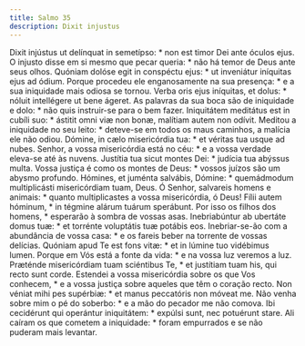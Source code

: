 ```yaml
---
title: Salmo 35
description: Dixit injustus
---
```


<div class="side-by-side not-content">
  <span>
    Dixit injústus ut delínquat in semetípso: * non est timor Dei ante óculos
    ejus.
  </span>
  <span>
    O injusto disse em si mesmo que pecar queria: * não há temor de Deus ante
    seus olhos.
  </span>
  <span>
    Quóniam dolóse egit in conspéctu ejus: * ut inveniátur iníquitas ejus ad
    ódium.
  </span>
  <span>
    Porque procedeu ele enganosamente na sua presença: * e a sua iniquidade mais
    odiosa se tornou.
  </span>
  <span>
    Verba oris ejus iníquitas, et dolus: * nóluit intellégere ut bene ágeret.
  </span>
  <span>
    As palavras da sua boca são de iniquidade e dolo: * não quis instruir-se
    para o bem fazer.
  </span>
  <span>
    Iniquitátem meditátus est in cubíli suo: * ástitit omni viæ non bonæ,
    malítiam autem non odívit.
  </span>
  <span>
    Meditou a iniquidade no seu leito: * deteve-se em todos os maus caminhos, a
    malícia ele não odiou.
  </span>
  <span>
    Dómine, in cælo misericórdia tua: * et véritas tua usque ad nubes.
  </span>
  <span>
    Senhor, a vossa misericórdia está no céu: * e a vossa verdade eleva-se até
    às nuvens.
  </span>
  <span>Justítia tua sicut montes Dei: * judícia tua abýssus multa.</span>
  <span>
    Vossa justiça é como os montes de Deus: * vossos juízos são um abysmo
    profundo.
  </span>
  <span>
    Hómines, et juménta salvábis, Dómine: * quemádmodum multiplicásti
    misericórdiam tuam, Deus.
  </span>
  <span>
    Ó Senhor, salvareis homens e animais: * quanto multiplicastes a vossa
    misericórdia, ó Deus!
  </span>
  <span>Fílii autem hóminum, * in tégmine alárum tuárum sperábunt.</span>
  <span>
    Por isso os filhos dos homens, * esperarão à sombra de vossas asas.
  </span>
  <span>
    Inebriabúntur ab ubertáte domus tuæ: * et torrénte voluptátis tuæ potábis
    eos.
  </span>
  <span>
    Inebriar-se-ão com a abundância de vossa casa: * e os fareis beber na
    torrente de vossas delícias.
  </span>
  <span>
    Quóniam apud Te est fons vitæ: * et in lúmine tuo vidébimus lumen.
  </span>
  <span>
    Porque em Vós está a fonte da vida: * e na vossa luz veremos a luz.
  </span>
  <span>
    Præténde misericórdiam tuam sciéntibus Te, * et justítiam tuam his, qui
    recto sunt corde.
  </span>
  <span>
    Estendei a vossa misericórdia sobre os que Vos conhecem, * e a vossa justiça
    sobre aqueles que têm o coração recto.
  </span>
  <span>
    Non véniat mihi pes supérbiæ: * et manus peccatóris non móveat me.
  </span>
  <span>
    Não venha sobre mim o pé do soberbo: * e a mão do pecador me não comova.
  </span>
  <span>
    Ibi cecidérunt qui operántur iniquitátem: * expúlsi sunt, nec potuérunt
    stare.
  </span>
  <span>
    Ali caíram os que cometem a iniquidade: * foram empurrados e se não puderam
    mais levantar.
  </span>
</div>
